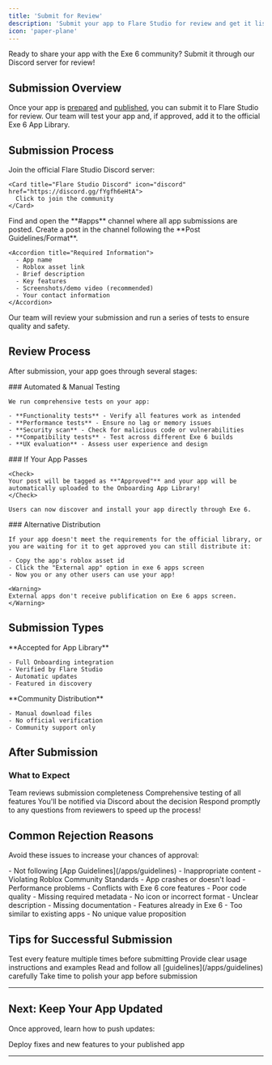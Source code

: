 ```yaml
---
title: 'Submit for Review'
description: 'Submit your app to Flare Studio for review and get it listed in the App Library'
icon: 'paper-plane'
---
```


<Info>
Ready to share your app with the Exe 6 community? Submit it through our Discord server for review!
</Info>

## Submission Overview

Once your app is [prepared](/apps/prepare) and [published](/apps/publish), you can submit it to Flare Studio for review. Our team will test your app and, if approved, add it to the official Exe 6 App Library.

## Submission Process

<Steps>
  <Step title="Join Discord Server">
    Join the official Flare Studio Discord server:
    
    <Card title="Flare Studio Discord" icon="discord" href="https://discord.gg/fYgfh6eHtA">
      Click to join the community
    </Card>
  </Step>
  
  <Step title="Navigate to #apps Channel">
    Find and open the **#apps** channel where all app submissions are posted.
  </Step>
  
  <Step title="Create Submission Post">
    Create a post in the channel following the **Post Guidelines/Format**.
    
    <Accordion title="Required Information">
      - App name
      - Roblox asset link
      - Brief description
      - Key features
      - Screenshots/demo video (recommended)
      - Your contact information
    </Accordion>
  </Step>
  
  <Step title="Wait for Review">
    Our team will review your submission and run a series of tests to ensure quality and safety.
  </Step>
</Steps>

## Review Process

After submission, your app goes through several stages:

<Tabs>
  <Tab title="Testing">
    ### Automated & Manual Testing
    
    We run comprehensive tests on your app:
    
    - **Functionality tests** - Verify all features work as intended
    - **Performance tests** - Ensure no lag or memory issues
    - **Security scan** - Check for malicious code or vulnerabilities
    - **Compatibility tests** - Test across different Exe 6 builds
    - **UX evaluation** - Assess user experience and design
  </Tab>
  
  <Tab title="Approval">
    ### If Your App Passes
    
    <Check>
    Your post will be tagged as **"Approved"** and your app will be automatically uploaded to the Onboarding App Library!
    </Check>
    
    Users can now discover and install your app directly through Exe 6.
  </Tab>
  
  <Tab title="External Apps">
    ### Alternative Distribution
    
    If your app doesn't meet the requirements for the official library, or you are waiting for it to get approved you can still distribute it:
    
    - Copy the app's roblox asset id
    - Click the "External app" option in exe 6 apps screen
    - Now you or any other users can use your app!
    
    <Warning>
    External apps don't receive publification on Exe 6 apps screen.
    </Warning>
  </Tab>
</Tabs>

## Submission Types

<CardGroup cols={2}>
  <Card title="Official App" icon="badge-check">
    **Accepted for App Library**
    
    - Full Onboarding integration
    - Verified by Flare Studio
    - Automatic updates
    - Featured in discovery
  </Card>
  
  <Card title="External App" icon="download">
    **Community Distribution**
    
    - Manual download files
    - No official verification
    - Community support only
  </Card>
</CardGroup>

## After Submission

### What to Expect

<Steps>
  <Step title="Initial Review (1-3 days)">
    Team reviews submission completeness
  </Step>
  <Step title="Testing Phase (3-7 days)">
    Comprehensive testing of all features
  </Step>
  <Step title="Decision & Notification">
    You'll be notified via Discord about the decision
  </Step>
</Steps>

<Tip>
Respond promptly to any questions from reviewers to speed up the process!
</Tip>

## Common Rejection Reasons

Avoid these issues to increase your chances of approval:

<AccordionGroup>
  <Accordion title="Guideline Violations" icon="triangle-exclamation">
    - Not following [App Guidelines](/apps/guidelines)
    - Inappropriate content
    - Violating Roblox Community Standards
  </Accordion>
  
  <Accordion title="Technical Issues" icon="bug">
    - App crashes or doesn't load
    - Performance problems
    - Conflicts with Exe 6 core features
    - Poor code quality
  </Accordion>
  
  <Accordion title="Incomplete Submission" icon="file-excel">
    - Missing required metadata
    - No icon or incorrect format
    - Unclear description
    - Missing documentation
  </Accordion>
  
  <Accordion title="Duplicate Features" icon="copy">
    - Features already in Exe 6
    - Too similar to existing apps
    - No unique value proposition
  </Accordion>
</AccordionGroup>

## Tips for Successful Submission

<CardGroup cols={2}>
  <Card title="Test Thoroughly" icon="vial">
    Test every feature multiple times before submitting
  </Card>
  <Card title="Clear Documentation" icon="book">
    Provide clear usage instructions and examples
  </Card>
  <Card title="Follow Guidelines" icon="clipboard-check">
    Read and follow all [guidelines](/apps/guidelines) carefully
  </Card>
  <Card title="Quality Over Speed" icon="star">
    Take time to polish your app before submission
  </Card>
</CardGroup>

---

## Next: Keep Your App Updated

Once approved, learn how to push updates:

<Card title="Update Your App" icon="arrows-rotate" href="/apps/update">
  Deploy fixes and new features to your published app
</Card>

---

